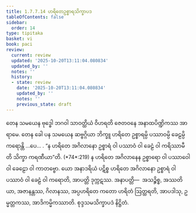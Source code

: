 ```yaml
---
title: 1.7.7.14 ဟရိတေဥစ္စာရသိက္ခာပဒ
tableOfContents: false
sidebar:
  order: 14
type: tipitaka
basket: vi
book: paci
review:
  current: review
  updated: '2025-10-20T13:11:04.080834'
  updated_by: ''
  notes: ''
  history:
  - state: review
    date: '2025-10-20T13:11:04.080834'
    updated_by: ''
    notes: ''
    previous_state: draft
---
```



<DynamicBreadcrumb />


<ReviewStatus review={frontmatter.review} showDetails={true} />

<HypothesisAnnotation frontmatter={frontmatter} />

<Division number="652" book="paci" e="ch" v="2" p="270">

<Paragraph number="2077" book="paci">
တေန သမယေန ဗုဒ္ဓေါ ဘဂဝါ သာဝတ္ထိယံ ဝိဟရတိ ဇေတဝနေ အနာထပိဏ္ဍိကဿ အာရာမေ. တေန ခေါ ပန သမယေန ဆဗ္ဗဂ္ဂိယာ ဘိက္ခူ ဟရိတေ ဥစ္စာရမ္ပိ ပဿာဝမ္ပိ ခေဠမ္ပိ ကရောန္တိ …ပေ… .
</Paragraph>

<Paragraph number="2078" book="paci">
<Emphasis>“န ဟရိတေ အဂိလာနော ဥစ္စာရံ ဝါ ပဿာဝံ ဝါ ခေဠံ ဝါ ကရိဿာမီတိ သိက္ခာ ကရဏီယာ”</Emphasis>တိ. (*74*:<Emphasis>219</Emphasis>)
</Paragraph>

<Paragraph number="2079" book="paci">
န ဟရိတေ အဂိလာနေန ဥစ္စာရော ဝါ ပဿာဝေါ ဝါ ခေဠော ဝါ ကာတဗ္ဗော. ယော အနာဒရိယံ ပဋိစ္စ ဟရိတေ အဂိလာနော ဥစ္စာရံ ဝါ ပဿာဝံ ဝါ ခေဠံ ဝါ ကရောတိ, အာပတ္တိ ဒုက္ကဋဿ.
</Paragraph>

<Paragraph number="2080" book="paci">
အနာပတ္တိ—  အသဉ္စိစ္စ, အဿတိယာ, အဇာနန္တဿ, ဂိလာနဿ, အပ္ပဟရိတေ ကတော ဟရိတံ ဩတ္ထရတိ, အာပဒါသု, ဥမ္မတ္တကဿ, အာဒိကမ္မိကဿာတိ.

</Paragraph>
</Division>

<Paragraph number="2081" type="center" book="paci">
စုဒ္ဒသမသိက္ခာပဒံ နိဋ္ဌိတံ.
</Paragraph>